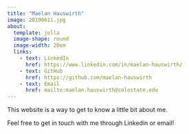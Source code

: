 ```yaml
---
title: "Maelan Hauswirth"
image: 20190611.jpg
about: 
  template: jolla
  image-shape: round
  image-width: 20em
  links:
    - text: LinkedIn
      href: https://www.linkedin.com/in/maelan-hauswirth/
    - text: GitHub
      href: https://github.com/maelan-hauswirth
    - text: Email
      href: mailto:maelan.hauswirth@colostate.edu
---
```


This website is a way to get to know a little bit about me.

Feel free to get in touch with me through Linkedin or email!
